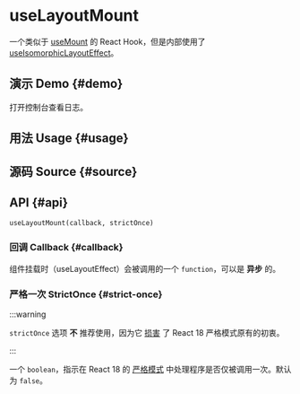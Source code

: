 # useLayoutMount


<HooksType category="Lifecycle" />

<Since version="v1.2.0" />

一个类似于 [useMount](/reference/use-mount) 的 React Hook，但是内部使用了 [useIsomorphicLayoutEffect](/reference/use-isomorphic-layout-effect)。

## 演示 Demo \{#demo}

打开控制台查看日志。


<App />

## 用法 Usage \{#usage}



## 源码 Source \{#source}


<Source />

## API \{#api}

```tsx
useLayoutMount(callback, strictOnce)
```

### 回调 Callback \{#callback}

组件挂载时（useLayoutEffect）会被调用的一个 `function`，可以是 **异步** 的。

### 严格一次 StrictOnce \{#strict-once}

:::warning

`strictOnce` 选项 **不** 推荐使用，因为它 [损害](https://react.dev/learn/synchronizing-with-effects#dont-use-refs-to-prevent-effects-from-firing) 了 React 18 严格模式原有的初衷。

:::

一个 `boolean`，指示在 React 18 的 [严格模式](https://react.dev/reference/react/StrictMode) 中处理程序是否仅被调用一次。默认为 `false`。

